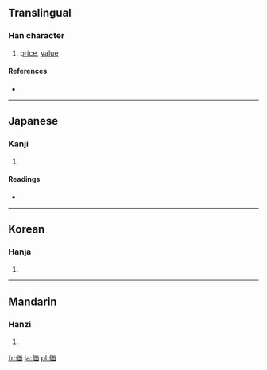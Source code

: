{{see|價}}
==Translingual==

===Han character===
{{Han char|rn=9|rad=人|as=06|sn=8|four=|canj=人一中田 (OMLW)}}

# [[price]], [[value]]

====References====
* {{Han ref|kx=0102.291|dkj=00628|dj=0218.110|hdz=10146.010|uh=4FA1|ud=20385}}

----

==Japanese==

===Kanji===
{{ja-kanji|grade=5|rs=人06}}

# {{defn|Japanese}}

====Readings====
* {{ja-readings|on=[[か]] (ka)|kun=[[あたい]] (atai)}}

----

==Korean==

===Hanja===
{{ko-hanja|hangeul=가|rv=ga|mr=ka}}

# {{defn|Korean}}

----

==Mandarin==

===Hanzi===
{{cmn-hanzi|pin=[[jià]] ([[jia4]])|wg=chia<sup>4</sup>}}

# {{defn|Mandarin}}

[[fr:価]]
[[ja:価]]
[[pl:価]]